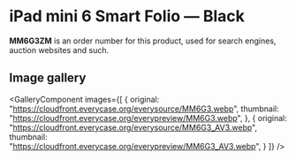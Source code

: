 
# iPad mini 6 Smart Folio — Black

<Callout type='info' emoji='👉🏻'>**MM6G3ZM** is an order number for this product, used for search engines, auction websites and such.</Callout>

## Image gallery

<GalleryComponent
    images={[
      {
        original: "https://cloudfront.everycase.org/everysource/MM6G3.webp",
        thumbnail: "https://cloudfront.everycase.org/everypreview/MM6G3.webp",
      },
      {
        original: "https://cloudfront.everycase.org/everysource/MM6G3_AV3.webp",
        thumbnail: "https://cloudfront.everycase.org/everypreview/MM6G3_AV3.webp",
      }
    ]}
  />
